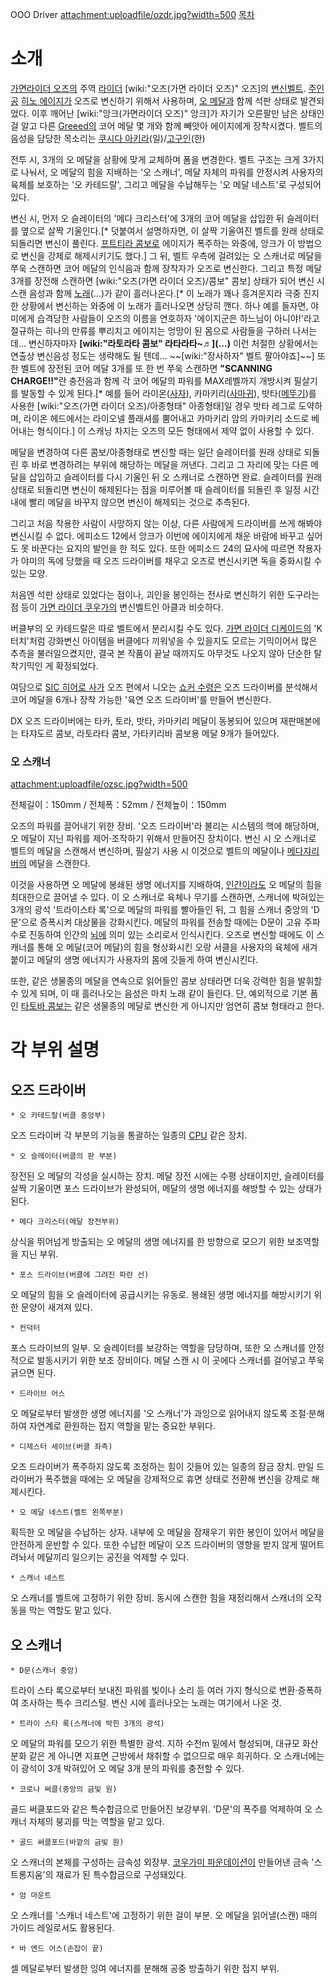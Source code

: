 OOO Driver
attachment:uploadfile/ozdr.jpg?width=500
[[목차]]
= 소개 =
[[가면라이더 오즈]]의 주역 [[라이더]] [wiki:"오즈(가면 라이더 오즈)" 오즈]의 [[변신벨트]]. [[주인공]] [[히노 에이지]]가 오즈로 변신하기 위해서 사용하며, [[오 메달]]과 함께 석판 상태로 발견되었다. 이후 깨어난 [wiki:"앙크(가면라이더 오즈)" 앙크]가 자기가 오른팔만 남은 상태인 걸 알고 다른 [[Greeed]]의 코어 메달 몇 개와 함께 빼앗아 에이지에게 장착시켰다. 벨트의 음성을 담당한 목소리는 [[쿠시다 아키라]](일)/[[고구인]](한)

전투 시, 3개의 오 메달을 상황에 맞게 교체하며 폼을 변경한다. 벨트 구조는 크게 3가지로 나눠서, 오 메달의 힘을 지배하는 '오 스캐너', 메달 자체의 파워를 안정시켜 사용자의 육체를 보호하는 '오 카테드랄', 그리고 메달을 수납해두는 '오 메달 네스트'로 구성되어 있다.

변신 시, 먼저 오 슬레이터의 '메다 크리스터'에 3개의 코어 메달을 삽입한 뒤 슬레이터를 옆으로 살짝 기울인다.[* 덧붙여서 설명하자면, 이 살짝 기울여진 벨트를 원래 상태로 되돌리면 변신이 풀린다. [[프트티라 콤보]]로 에이지가 폭주하는 와중에, 앙크가 이 방법으로 변신을 강제로 해제시키기도 했다.] 그 뒤, 벨트 우측에 걸려있는 오 스캐너로 메달을 쭈욱 스캔하면 코어 메달의 인식음과 함께 장착자가 오즈로 변신한다. 그리고 특정 메달 3개를 장전해 스캔하면 [wiki:"오즈(가면 라이더 오즈)/콤보" 콤보] 상태가 되어 변신 시 스캔 음성과 함께 [[노래]](…)가 같이 흘러나온다.[* 이 노래가 꽤나 흥겨운지라 극중 진지한 상황에서 변신하는 와중에 이 노래가 흘러나오면 상당히 깬다. 하나 예를 들자면, 야미에게 습격당한 사람들이 오즈의 이름을 연호하자 '에이지군은 하느님이 아니야!'라고 절규하는 히나의 만류를 뿌리치고 에이지는 엉망이 된 몸으로 사람들을 구하러 나서는데... 변신하자마자 '''[wiki:"라토라타 콤보" 라타라타~♬](...)''' 이런 처절한 상황에서는 연출상 변신음성 정도는 생략해도 될 텐데... ~~[wiki:"장사하자" 벨트 팔아야죠]~~] 또한 벨트에 장전된 코어 메달 3개를 또 한 번 쭈욱 스캔하면 '''"SCANNING CHARGE!!"'''란 충전음과 함께 각 코어 메달의 파워를 MAX레벨까지 개방시켜 필살기를 발동할 수 있게 된다.[* 예를 들어 라이온([[사자]]), 카마키리([[사마귀]]), 밧타([[메뚜기]])를 사용한 [wiki:"오즈(가면 라이더 오즈)/아종형태" 아종형태]일 경우 밧타 레그로 도약하며, 라이온 헤드에서는 라이오넬 플래셔를 뿜어내고 카마키리 암의 카마키리 소드로 베어내는 형식이다.] 이 스캐닝 차지는 오즈의 모든 형태에서 제약 없이 사용할 수 있다. 

메달을 변경하여 다른 콤보/아종형태로 변신할 때는 일단 슬레이터를 원래 상태로 되돌린 후 바로 변경하려는 부위에 해당하는 메달을 꺼낸다. 그리고 그 자리에 맞는 다른 메달을 삽입하고 슬레이터를 다시 기울인 뒤 오 스캐너로 스캔하면 완료. 슬레이터를 원래 상태로 되돌리면 변신이 해제된다는 점을 미루어볼 때 슬레이터를 되돌린 후 일정 시간 내에 빨리 메달을 바꾸지 않으면 변신이 해제되는 것으로 추측된다.

그리고 처음 착용한 사람이 사망하지 않는 이상, 다른 사람에게 드라이버를 쓰게 해봐야 변신시킬 수 없다. 에피소드 12에서 앙크가 이번에 에이지에게 채운 바람에 바꾸고 싶어도 못 바꾼다는 요지의 발언을 한 적도 있다. 또한 에피소드 24의 묘사에 따르면 착용자가 야미의 독에 당했을 때 오즈 드라이버를 채우고 오즈로 변신시키면 독을 중화시킬 수 있는 모양.

처음엔 석판 상태로 있었다는 점이나, 괴인을 봉인하는 전사로 변신하기 위한 도구라는 점 등이 [[가면 라이더 쿠우가]]의 변신벨트인 아클과 비슷하다.

버클부의 오 카테드랄은 따로 벨트에서 분리시킬 수도 있다. [[가면 라이더 디케이드]]의 'K터치'처럼 강화변신 아이템을 버클에다 끼워넣을 수 있을지도 모르는 기믹이어서 많은 추측을 불러일으켰지만, 결국 본 작품이 끝날 때까지도 아무것도 나오지 않아 단순한 탈착기믹인 게 확정되었다.

여담으로 [[SIC 히어로 사가]] 오즈 편에서 니오는 [[쇼커 수령]]은 오즈 드라이버를 분석해서 코어 메달을 6개나 장착 가능한 '육연 오즈 드라이버'를 만들어 변신한다.

DX 오즈 드라이버에는 타카, 토라, 밧타, 카마키리 메달이 동봉되어 있으며 재판매본에는 타쟈도르 콤보, 라토라타 콤보, 가타키리바 콤보용 메달 9개가 들어있다.

=== 오 스캐너 ===
attachment:uploadfile/ozsc.jpg?width=500

전체길이：150mm / 전체폭：52mm / 전체높이：150mm

오즈의 파워를 끌어내기 위한 장비. '오즈 드라이버'라 불리는 시스템의 핵에 해당하며, 오 메달이 지닌 파워를 제어·조작하기 위해서 만들어진 장치이다. 변신 시 오 스캐너로 벨트의 메달을 스캔해서 변신하며, 필살기 사용 시 이것으로 벨트의 메달이나 [[메다쟈리버]]의 메달을 스캔한다.

이것을 사용하면 오 메달에 봉쇄된 생명 에너지를 지배하여, [[인간]]이라도 오 메달의 힘을 최대한으로 끌어낼 수 있다. 이 오 스캐너로 육체나 무기를 스캔하면, 스캐너에 박혀있는 3개의 광석 '트라이스타 록'으로 메달의 파워를 빨아들인 뒤, 그 힘을 스캐너 중앙의 'D문'으로 증폭시켜 대상물을 강화시킨다. 메달의 파워를 전송할 때에는 D문이 고유 주파수로 진동하여 인간의 [[뇌]]에 의미 있는 소리로서 인식시킨다. 오즈로 변신할 때에도 이 스캐너를 통해 오 메달(코어 메달)의 힘을 형상화시킨 오랑 서클을 사용자의 육체에 새겨 붙이고 메달의 생명 에너지가 사용자의 몸에 깃들게 하여 변신시킨다. 

또한, 같은 생물종의 메달을 연속으로 읽어들인 콤보 상태라면 더욱 강력한 힘을 발휘할 수 있게 되며, 이 때 흘러나오는 음성은 마치 노래 같이 들린다. 단, 예외적으로 기본 폼인 [[타토바 콤보]]는 같은 생물종의 메달로 변신한 게 아니지만 엄연히 콤보 형태라고 한다.

= 각 부위 설명 =
== 오즈 드라이버 ==
 * 오 카테드랄(버클 중앙부)
오즈 드라이버 각 부분의 기능을 통괄하는 일종의 [[CPU]] 같은 장치.

 * 오 슬레이터(버클의 판 부분)
장전된 오 메달의 각성을 실시하는 장치. 메달 장전 시에는 수평 상태이지만, 슬레이터를 살짝 기울이면 포스 드라이브가 완성되어, 메달의 생명 에너지를 해방할 수 있는 상태가 된다.

 * 메다 크리스터(메달 장전부위)
상식을 뛰어넘게 방출되는 오 메달의 생명 에너지를 한 방향으로 모으기 위한 보조역할을 지닌 부위.

 * 포스 드라이브(버클에 그려진 파란 선)
오 메달의 힘을 오 슬레이터에 공급시키는 유동로. 봉쇄된 생명 에너지를 해방시키기 위한 문양이 새겨져 있다.

 * 컨덕터 
포스 드라이브의 일부. 오 슬레이터를 보강하는 역할을 담당하며, 또한 오 스캐너를 안정적으로 발동시키기 위한 보조 장비이다. 메달 스캔 시 이 곳에다 스캐너를 걸어넣고 쭈욱 긁으면 된다.

 * 드라이브 어스
오 메달로부터 발생한 생명 에너지를 '오 스캐너'가 과잉으로 읽어내지 않도록 조절·분해하여 자연계로 환원하는 접지 역할을 맡는 중요한 부위다.

 * 디제스터 세이브(버클 좌측)
오즈 드라이버가 폭주하지 않도록 조정하는 힘이 깃들어 있는 일종의 잠금 장치. 만일 드라이버가 폭주했을 때에는 오 메달을 강제적으로 휴면 상태로 전환해 변신을 강제로 해제시킨다.

 * 오 메달 네스트(벨트 왼쪽부분)
획득한 오 메달을 수납하는 상자. 내부에 오 메달을 잠재우기 위한 봉인이 있어서 메달을 안전하게 운반할 수 있다. 또한 수납한 메달이 오즈 드라이버의 영향을 받지 않게 떨어트려놔서 메달끼리 일으키는 공진을 억제할 수 있다.

 * 스캐너 네스트
오 스캐너를 벨트에 고정하기 위한 장비. 동시에 스캔한 힘을 재정리해서 스캐너의 오작동을 막는 역할도 맡고 있다.

== 오 스캐너 ==
 * D문(스캐너 중앙)
트라이 스타 록으로부터 보내진 파워를 빛이나 소리 등 여러 가지 형식으로 변환·증폭하여 조사하는 특수 크리스털. 변신 시에 흘러나오는 노래는 여기에서 나온 것.

 * 트라이 스타 록(스캐너에 박힌 3개의 광석)
오 메달의 파워를 모으기 위한 특별한 광석. 지하 수천m 밑에서 형성되며, 대규모 화산분화 같은 게 아니면 지표면 근방에서 채취할 수 없으므로 매우 희귀하다. 오 스캐너에는 이 광석이 3개 박혀있어 오 메달 3개 분의 파워를 충전할 수 있다.

 * 코로나 써클(중앙의 금빛 원)
골드 써클포드와 같은 특수합금으로 만들어진 보강부위. 'D문'의 폭주를 억제하여 오 스캐너 자체의 붕괴를 막는 역할을 맡고 있다.

 * 골드 써클포드(바깥의 금빛 원)
오 스캐너의 본체를 구성하는 금속성 외장부. [[코우가미 파운데이션]]이 만들어낸 금속 '스트롱지움'의 재료가 된 특수합금으로 구성돼있다.

 * 암 마운트
오 스캐너를 '스캐너 네스트'에 고정하기 위한 걸이 부분. 오 메달을 읽어낼(스캔) 때의 가이드 레일로서도 활용된다.

 * 바 엔드 어스(손잡이 끝)
셀 메달로부터 발생한 잉여 에너지를 분해해 공중 방출하기 위한 접지 부위.
